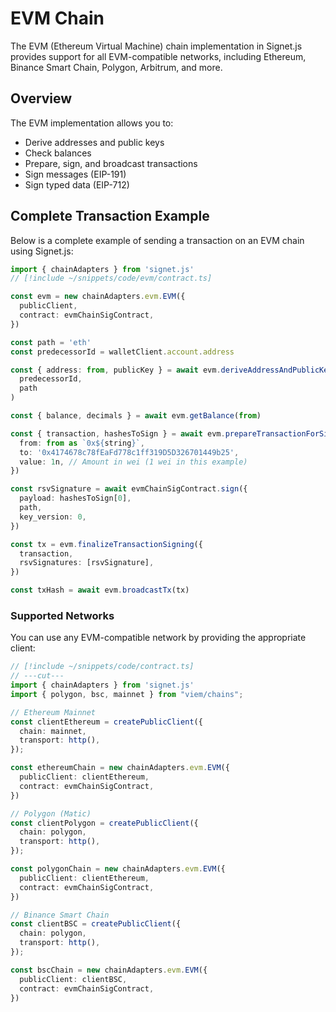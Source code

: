 # EVM Chain

The EVM (Ethereum Virtual Machine) chain implementation in Signet.js provides support for all EVM-compatible networks, including Ethereum, Binance Smart Chain, Polygon, Arbitrum, and more.

## Overview

The EVM implementation allows you to:

- Derive addresses and public keys
- Check balances
- Prepare, sign, and broadcast transactions
- Sign messages (EIP-191)
- Sign typed data (EIP-712)

## Complete Transaction Example

Below is a complete example of sending a transaction on an EVM chain using Signet.js:

```ts twoslash
import { chainAdapters } from 'signet.js'
// [!include ~/snippets/code/evm/contract.ts]

const evm = new chainAdapters.evm.EVM({
  publicClient,
  contract: evmChainSigContract,
})

const path = 'eth'
const predecessorId = walletClient.account.address

const { address: from, publicKey } = await evm.deriveAddressAndPublicKey(
  predecessorId,
  path
)

const { balance, decimals } = await evm.getBalance(from)

const { transaction, hashesToSign } = await evm.prepareTransactionForSigning({
  from: from as `0x${string}`,
  to: '0x4174678c78fEaFd778c1ff319D5D326701449b25',
  value: 1n, // Amount in wei (1 wei in this example)
})

const rsvSignature = await evmChainSigContract.sign({
  payload: hashesToSign[0],
  path,
  key_version: 0,
})

const tx = evm.finalizeTransactionSigning({
  transaction,
  rsvSignatures: [rsvSignature],
})

const txHash = await evm.broadcastTx(tx)
```

### Supported Networks

You can use any EVM-compatible network by providing the appropriate client:

```ts twoslash
// [!include ~/snippets/code/contract.ts]
// ---cut---
import { chainAdapters } from 'signet.js'
import { polygon, bsc, mainnet } from "viem/chains";

// Ethereum Mainnet
const clientEthereum = createPublicClient({
  chain: mainnet,
  transport: http(),
});

const ethereumChain = new chainAdapters.evm.EVM({
  publicClient: clientEthereum,
  contract: evmChainSigContract,
})

// Polygon (Matic)
const clientPolygon = createPublicClient({
  chain: polygon,
  transport: http(),
});

const polygonChain = new chainAdapters.evm.EVM({
  publicClient: clientEthereum,
  contract: evmChainSigContract,
})

// Binance Smart Chain
const clientBSC = createPublicClient({
  chain: polygon,
  transport: http(),
});

const bscChain = new chainAdapters.evm.EVM({
  publicClient: clientBSC,
  contract: evmChainSigContract,
})
```
